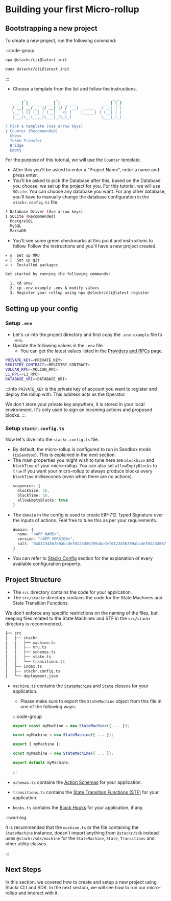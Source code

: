 # Building your first Micro-rollup

## Bootstrapping a new project

To create a new project, run the following command:

:::code-group

```bash [npm]
npx @stackr/cli@latest init
```

```bash [bun]
bunx @stackr/cli@latest init
```

:::

- Choose a template from the list and follow the instructions.

```bash [Terminal]
        _             _                        _ _
    ___| |_ __ _  ___| | ___ __            ___| (_)
   / __| __/ _` |/ __| |/ / '__|  _____   / __| | |
   \__ \ || (_| | (__|   <| |    |_____| | (__| | |
   |___/\__\__,_|\___|_|\_\_|             \___|_|_|

? Pick a template (Use arrow keys)
❯ Counter (Recommended)
  Chess
  Token Transfer
  Bridge
  Empty
```

For the purpose of this tutorial, we will use the `Counter` template.

- After this you'll be asked to enter a "Project Name", enter a name and press enter.
- You'll be asked to pick the Database after this, based on the Database you choose, we set up the project for you. For this tutorial, we will use `SQLite`. You can choose any database you want. For any other database, you'll have to manually change the database configuration in the `stackr.config.ts` file.

```bash [Terminal]
? Database Driver (Use arrow keys)
❯ SQLite (Recommended)
  PostgreSQL
  MySQL
  MariaDB
```

- You'll see some green checkmarks at this point and instructions to follow. Follow the instructions and you'll have a new project created.

```bash [Terminal]
✔ ⚙️  Set up MRU
✔ 🧹  Set up git
✔ ⬇️  Installed packages

Get started by running the following commands:

  1. cd uno/
  2. cp .env.example .env & modify values
  3. Register your rollup using npx @stackr/cli@latest register

```

## Setting up your config

### Setup `.env`

- Let's `cd` into the project directory and first copy the `.env.example` file to `.env`.
- Update the following values in the `.env` file.
  - You can get the latest values listed in the [Providers and RPCs](/build/references/providers-and-rpc) page.

```bash [.env]
PRIVATE_KEY=<PRIVATE_KEY>
REGISTRY_CONTRACT=<REGISTRY_CONTRACT>
VULCAN_RPC=<VULCAN_RPC>
L1_RPC=<L1_RPC>
DATABASE_URI=<DATABASE_URI>
```

:::info
`PRIVATE_KEY` is the private key of account you want to register and deploy the rollup with. This address acts as the Operator.

We don't store your private key anywhere, it is stored in your local environment. It's only used to sign on incoming actions and proposed blocks.
:::

### Setup `stackr.config.ts`

Now let's dive into the `stackr.config.ts` file.

- By default, the micro-rollup is configured to run in Sandbox mode (`isSandbox`). This is explained in the next section.
- The main properties you might wish to tune here are `blockSize` and `blockTime` of your micro-rollup.
  You can also set `allowEmptyBlocks` to `true` if you want your micro-rollup to always produce blocks every `blockTime` milliseconds (even when there are no actions).
  ```ts [stackr.config.ts]
  sequencer: {
    blockSize: 16,
    blockTime: 10,
    allowEmptyBlocks: true
  }
  ```
- The `domain` in the config is used to create EIP-712 Typed Signature over the inputs of actions. Feel free to tune this as per your requirements.
  ```ts [stackr.config.ts]
  domain: {
    name: "<APP_NAME>",
    version: "<APP_VERSION>",
    salt: "0x0123456789abcdef0123456789abcdef0123456789abcdef0123456789abcdef"
  }
  ```
- You can refer to [Stackr Config](/build/framework/config) section for the explanation of every available configuration property.

## Project Structure

- The `src` directory contains the code for your application.
- The `src/stackr` directory contains the code for the State Machines and State Transition Functions.

We don't enforce any specific restrictions on the naming of the files, but keeping files related to the State Machines and STF in the `src/stackr` directory is recommended.

```bash
├── src
│   ├── stackr
│   │   ├── machine.ts
│   │   ├── mru.ts
│   │   ├── schemas.ts
│   │   ├── state.ts
│   │   └── transitions.ts
│   ├── index.ts
│   ├── stackr.config.ts
│   └── deployment.json
```

- `machine.ts` contains the [`StateMachine`](/build/framework/state-machine/introduction) and [`State`](/build/framework/state-machine/state) classes for your application.

  - Please make sure to export the `StateMachine` object from this file in one of the following ways:

  :::code-group

  ```ts [machine.ts (declaration export)]
  export const myMachine = new StateMachine({ ... });
  ```

  ```ts [machine.ts (named export)]
  const myMachine = new StateMachine({ ... });

  export { myMachine };
  ```

  ```ts [machine.ts (default export)]
  const myMachine = new StateMachine({ ... });

  export default myMachine;
  ```

  :::

- `schemas.ts` contains the [Action Schemas](/build/framework/action/action-schema) for your application.
- `transitions.ts` contains the [State Transition Functions (STF)](/build/framework/state-machine/state-transitions) for your application.
- `hooks.ts` contains the [Block Hooks](/build/framework/state-machine/block-hooks) for your application, if any.

:::warning

It is recommended that the `machine.ts` or the file containing the `StateMachine` instance, doesn't import anything from `@stackr/sdk` instead uses `@stackr/sdk/machine` for the `StateMachine`, `State`, `Transitions` and other utility classes.

:::

## Next Steps

In this section, we covered how to create and setup a new project using Stackr CLI and SDK. In the next section, we will see how to run our micro-rollup and interact with it.
